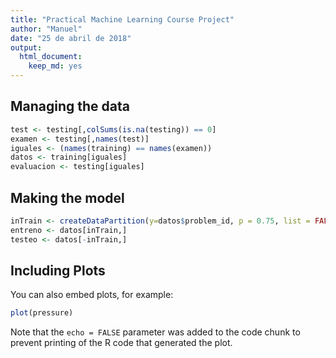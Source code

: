 ```yaml
---
title: "Practical Machine Learning Course Project"
author: "Manuel"
date: "25 de abril de 2018"
output: 
  html_document: 
    keep_md: yes
---
```

## Managing the data

```r
test <- testing[,colSums(is.na(testing)) == 0] 
examen <- testing[,names(test)]
iguales <- (names(training) == names(examen))
datos <- training[iguales]
evaluacion <- testing[iguales]
```

## Making the model

```r
inTrain <- createDataPartition(y=datos$problem_id, p = 0.75, list = FALSE)
entreno <- datos[inTrain,]
testeo <- datos[-inTrain,]
```

## Including Plots

You can also embed plots, for example:

```r
plot(pressure)
```

Note that the `echo = FALSE` parameter was added to the code chunk to prevent printing of the R code that generated the plot.
